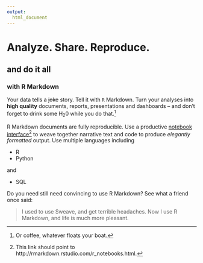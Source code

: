 ```yaml
---
output: 
  html_document
---
```


<!-- Solution -->

# Analyze. Share. Reproduce.

## and do it all

### with R Markdown

Your data tells a ~~joke~~ story. Tell it with `R` Markdown. Turn your analyses into **high quality** documents, reports, presentations and dashboards -- and don't forget to drink some H~2~0 while you do that.[^1]

R Markdown documents are fully reproducible. Use a productive [notebook interface](http://rmarkdown.rstudio.com/r_notebooks.html)[^2] to weave together narrative text and code to produce *elegantly formatted* output. Use multiple languages including 

- R
- Python

and

- SQL

Do you need still need convincing to use R Markdown? See what a friend once said:

> I used to use Sweave, and get terrible headaches. Now I use R Markdown, 
> and life is much more pleasant.

[^1]: Or coffee, whatever floats your boat.
[^2]: This link should point to http://rmarkdown.rstudio.com/r_notebooks.html.
